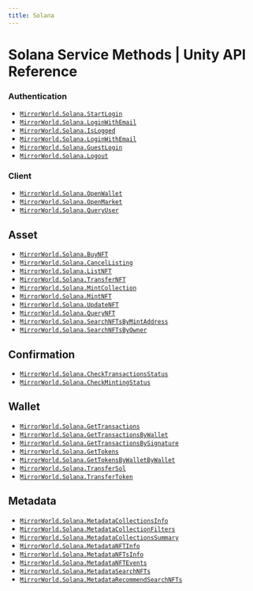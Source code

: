 ```yaml
---
title: Solana
---
```


# Solana Service Methods | Unity API Reference

### Authentication
- [`MirrorWorld.Solana.StartLogin`](/api-reference/unity/solana/authentication/StartLogin)
- [`MirrorWorld.Solana.LoginWithEmail`](/api-reference/unity/solana/authentication/LoginWithEmail)
- [`MirrorWorld.Solana.IsLogged`](/api-reference/unity/solana/authentication/IsLogged)
- [`MirrorWorld.Solana.LoginWithEmail`](/api-reference/unity/solana/authentication/LoginWithEmail)
- [`MirrorWorld.Solana.GuestLogin`](/api-reference/unity/solana/authentication/GuestLogin)
- [`MirrorWorld.Solana.Logout`](/api-reference/unity/solana/authentication/Logout)

### Client
- [`MirrorWorld.Solana.OpenWallet`](/api-reference/unity/solana/client/OpenWallet)
- [`MirrorWorld.Solana.OpenMarket`](/api-reference/unity/solana/client/OpenMarket)
- [`MirrorWorld.Solana.QueryUser`](/api-reference/unity/solana/client/QueryUser)

## Asset
- [`MirrorWorld.Solana.BuyNFT`](/api-reference/unity/solana/asset/BuyNFT)
- [`MirrorWorld.Solana.CancelListing`](/api-reference/unity/solana/asset/CancelListing)
- [`MirrorWorld.Solana.ListNFT`](/api-reference/unity/solana/asset/ListNFT)
- [`MirrorWorld.Solana.TransferNFT`](/api-reference/unity/solana/asset/TransferNFT)
- [`MirrorWorld.Solana.MintCollection`](/api-reference/unity/solana/asset/MintCollection)
- [`MirrorWorld.Solana.MintNFT`](/api-reference/unity/solana/asset/MintNFT)
- [`MirrorWorld.Solana.UpdateNFT`](/api-reference/unity/solana/asset/UpdateNFT)
- [`MirrorWorld.Solana.QueryNFT`](/api-reference/unity/solana/asset/QueryNFT)
- [`MirrorWorld.Solana.SearchNFTsByMintAddress`](/api-reference/unity/solana/asset/SearchNFTsByMintAddress)
- [`MirrorWorld.Solana.SearchNFTsByOwner`](/api-reference/unity/solana/asset/SearchNFTsByOwner)

## Confirmation
- [`MirrorWorld.Solana.CheckTransactionsStatus`](/api-reference/unity/solana/confirmation/CheckTransactionsStatus)
- [`MirrorWorld.Solana.CheckMintingStatus`](/api-reference/unity/solana/confirmation/CheckMintingStatus)

## Wallet
- [`MirrorWorld.Solana.GetTransactions`](/api-reference/unity/solana/wallet/GetTransactions)
- [`MirrorWorld.Solana.GetTransactionsByWallet`](/api-reference/unity/solana/wallet/GetTransactionsByWallet)
- [`MirrorWorld.Solana.GetTransactionsBySignature`](/api-reference/unity/solana/wallet/GetTransactionsBySignature)
- [`MirrorWorld.Solana.GetTokens`](/api-reference/unity/solana/wallet/GetTokens)
- [`MirrorWorld.Solana.GetTokensByWalletByWallet`](/api-reference/unity/solana/wallet/GetTokensByWalletByWallet)
- [`MirrorWorld.Solana.TransferSol`](/api-reference/unity/solana/wallet/TransferSol)
- [`MirrorWorld.Solana.TransferToken`](/api-reference/unity/solana/wallet/TransferToken)

## Metadata
- [`MirrorWorld.Solana.MetadataCollectionsInfo`](/api-reference/unity/solana/metadata/MetadataCollectionsInfo)
- [`MirrorWorld.Solana.MetadataCollectionFilters`](/api-reference/unity/solana/metadata/MetadataCollectionFilters)
- [`MirrorWorld.Solana.MetadataCollectionsSummary`](/api-reference/unity/solana/metadata/MetadataCollectionsSummary)
- [`MirrorWorld.Solana.MetadataNFTInfo`](/api-reference/unity/solana/metadata/MetadataNFTInfo)
- [`MirrorWorld.Solana.MetadataNFTsInfo`](/api-reference/unity/solana/metadata/TransferToken)
- [`MirrorWorld.Solana.MetadataNFTEvents`](/api-reference/unity/solana/metadata/MetadataNFTEvents)
- [`MirrorWorld.Solana.MetadataSearchNFTs`](/api-reference/unity/solana/metadata/MetadataSearchNFTs)
- [`MirrorWorld.Solana.MetadataRecommendSearchNFTs`](/api-reference/unity/solana/metadata/MetadataRecommendSearchNFTs)










